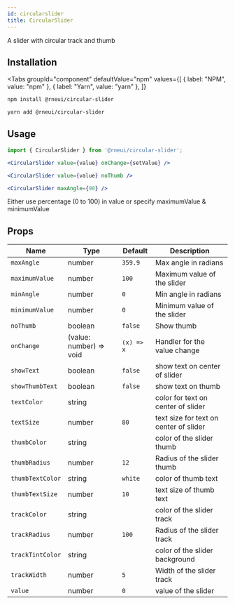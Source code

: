 ```yaml
---
id: circularslider
title: CircularSlider
---
```



A slider with circular track and thumb

## Installation

<Tabs
  groupId="component"
  defaultValue="npm"
  values={[
    { label: "NPM", value: "npm" },
    { label: "Yarn", value: "yarn" },
  ]}
>
<TabItem value="npm">
  
```bash
npm install @rneui/circular-slider
```

</TabItem>
<TabItem value="yarn">

```bash
yarn add @rneui/circular-slider
```

</TabItem>
</Tabs>

## Usage

```jsx
import { CircularSlider } from '@rneui/circular-slider';
```

```jsx
<CircularSlider value={value} onChange={setValue} />

<CircularSlider value={value} noThumb />

<CircularSlider maxAngle={90} />
```

Either use percentage (0 to 100) in value or specify maximumValue & minimumValue

## Props

<div class='table-responsive'>

| Name             | Type                    | Default    | Description                            |
| ---------------- | ----------------------- | ---------- | -------------------------------------- |
| `maxAngle`       | number                  | `359.9`    | Max angle in radians                   |
| `maximumValue`   | number                  | `100`      | Maximum value of the slider            |
| `minAngle`       | number                  | `0`        | Min angle in radians                   |
| `minimumValue`   | number                  | `0`        | Minimum value of the slider            |
| `noThumb`        | boolean                 | `false`    | Show thumb                             |
| `onChange`       | (value: number) => void | `(x) => x` | Handler for the value change           |
| `showText`       | boolean                 | `false`    | show text on center of slider          |
| `showThumbText`  | boolean                 | `false`    | show text on thumb                     |
| `textColor`      | string                  |            | color for text on center of slider     |
| `textSize`       | number                  | `80`       | text size for text on center of slider |
| `thumbColor`     | string                  |            | color of the slider thumb              |
| `thumbRadius`    | number                  | `12`       | Radius of the slider thumb             |
| `thumbTextColor` | string                  | `white`    | color of thumb text                    |
| `thumbTextSize`  | number                  | `10`       | text size of thumb text                |
| `trackColor`     | string                  |            | color of the slider track              |
| `trackRadius`    | number                  | `100`      | Radius of the slider track             |
| `trackTintColor` | string                  |            | color of the slider background         |
| `trackWidth`     | number                  | `5`        | Width of the slider track              |
| `value`          | number                  | `0`        | value of the slider                    |

</div>

